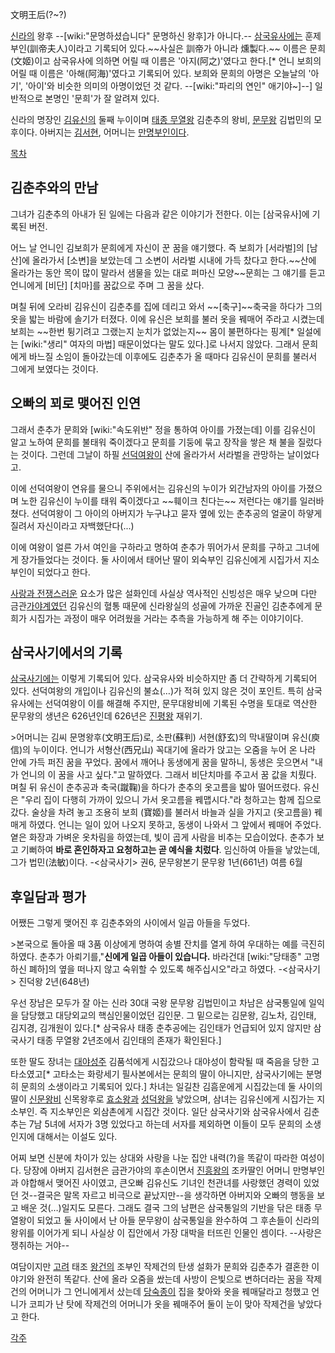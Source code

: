 文明王后(?~?)

[[신라]]의 왕후 --[wiki:"문명하셨습니다" 문명하신 왕후]가 아니다.-- [[삼국유사]]에는 훈제부인(訓帝夫人)이라고 기록되어 있다.~~사실은 訓帝가 아니라 燻製다.~~  이름은 문희(文姬)이고 삼국유사에 의하면 어릴 때 이름은 '아지(阿之)'였다고 한다.[* 언니 보희의 어릴 때 이름은 '아해(阿海)'였다고 기록되어 있다. 보희와 문희의 아명은 오늘날의 '아기', '아이'와 비슷한 의미의 아명이었던 것 같다. --[wiki:"파리의 연인" 애기야~]--] 일반적으로 본명인 '문희'가 잘 알려져 있다.

신라의 명장인 [[김유신]]의 둘째 누이이며 [[태종 무열왕]] 김춘추의 왕비, [[문무왕]] 김법민의 모후이다. 아버지는 [[김서현]], 어머니는 [[만명부인]]이다.

[[목차]]

== 김춘추와의 만남 == 
그녀가 김춘추의 아내가 된 일에는 다음과 같은 이야기가 전한다. 이는 [삼국유사]에 기록된 버전. 

어느 날 언니인 김보희가 문희에게 자신이 꾼 꿈을 얘기했다. 즉 보희가 [서라벌]의 [남산]에 올라가서 [소변]을 보았는데 그 소변이 서라벌 시내에 가득 찼다고 한다.~~산에 올라가는 동안 목이 많이 말라서 샘물을 있는 대로 퍼마신 모양~~문희는 그 얘기를 듣고 언니에게 [비단] [치마]를 꿈값으로 주며 그 꿈을 샀다. 

며칠 뒤에 오라비 김유신이 김춘추를 집에 데리고 와서 ~~[축구]~~축국을 하다가 그의 옷을 밟는 바람에 솔기가 터졌다. 이에 유신은 보희를 불러 옷을 꿰매어 주라고 시켰는데 보희는 ~~한번 튕기려고 그랬는지 눈치가 없었는지~~ 몸이 불편하다는 핑계[* 일설에는 [wiki:"생리" 여자의 마법] 때문이었다는 말도 있다.]로 나서지 않았다. 그래서 문희에게 바느질 소임이 돌아갔는데 이후에도 김춘추가 올 때마다 김유신이 문희를 불러서 그에게 보였다는 것이다. 

== 오빠의 꾀로 맺어진 인연 ==
그래서 춘추가 문희와 [wiki:"속도위반" 정을 통하여 아이를 가졌는데] 이를 김유신이 알고 노하여 문희를 불태워 죽이겠다고 문희를 기둥에 묶고 장작을 쌓은 채 불을 질렀다는 것이다. 그런데 그날이 하필 [[선덕여왕]]이 산에 올라가서 서라벌을 관망하는 날이었다고. 

이에 선덕여왕이 연유를 물으니 주위에서는 김유신의 누이가 외간남자의 아이를 가졌으며 노한 김유신이 누이를 태워 죽이겠다고 ~~훼이크 친다는~~ 저런다는 얘기를 일러바쳤다. 선덕여왕이 그 아이의 아버지가 누구냐고 묻자 옆에 있는 춘추공의 얼굴이 하얗게 질려서 자신이라고 자백했단다(...)

이에 여왕이 얼른 가서 여인을 구하라고 명하여 춘추가 뛰어가서 문희를 구하고 그녀에게 장가들었다는 것이다. 둘 사이에서 태어난 딸이 외숙부인 김유신에게 시집가서 지소부인이 되었다고 한다. 

[[사랑과 전쟁]]스러운 요소가 많은 설화인데 사실상 역사적인 신빙성은 매우 낮으며 다만 금관[[가야]]계였던 김유신의 혈통 때문에 신라왕실의 성골에 가까운 진골인 김춘추에게 문희가 시집가는 과정이 매우 어려웠을 거라는 추측을 가능하게 해 주는 이야기이다.

== 삼국사기에서의 기록 ==
[[삼국사기]]에는 이렇게 기록되어 있다. 삼국유사와 비슷하지만 좀 더 간략하게 기록되어 있다. 선덕여왕의 개입이나 김유신의 불쇼(…)가 적혀 있지 않은 것이 포인트. 특히 삼국유사에는 선덕여왕이 이를 해결해 주지만, 문무대왕비에 기록된 수명을 토대로 역산한 문무왕의 생년은 626년인데 626년은 [[진평왕]] 재위기.

>어머니는 김씨 문명왕후(文明王后)로, 소판(蘇判) 서현(舒玄)의 막내딸이며 유신(庾信)의 누이이다. 언니가 서형산(西兄山) 꼭대기에 올라가 앉고는 오줌을 누어 온 나라 안에 가득 퍼진 꿈을 꾸었다. 꿈에서 깨어나 동생에게 꿈을 말하니, 동생은 웃으면서 "내가 언니의 이 꿈을 사고 싶다."고 말하였다. 그래서 비단치마를 주고서 꿈 값을 치뤘다. 며칠 뒤 유신이 춘추공과 축국(蹴鞠)을 하다가 춘추의 옷고름을 밟아 떨어뜨렸다. 유신은 "우리 집이 다행히 가까이 있으니 가서 옷고름을 꿰맵시다."라 청하고는 함께 집으로 갔다. 술상을 차려 놓고 조용히 보희 (寶姬)를 불러서 바늘과 실을 가지고 (옷고름을) 꿰매게 하였다. 언니는 일이 있어 나오지 못하고, 동생이 나와서 그 앞에서 꿰매어 주었다. 옅은 화장과 가벼운 옷차림을 하였는데, 빛이 곱게 사람을 비추는 모습이었다. 춘추가 보고 기뻐하여 '''바로 혼인하자고 요청하고는 곧 예식을 치렀다'''. 임신하여 아들을 낳았는데, 그가 법민(法敏)이다. -<삼국사기> 권6, 문무왕본기 문무왕 1년(661년) 여름 6월

== 후일담과 평가 ==
어쨌든 그렇게 맺어진 후 김춘추와의 사이에서 일곱 아들을 두었다.

>본국으로 돌아올 때 3품 이상에게 명하여 송별 잔치를 열게 하여 우대하는 예를 극진히 하였다. 춘추가 아뢰기를,"'''신에게 일곱 아들이 있습니다.''' 바라건대 [wiki:"당태종" 고명하신 폐하]의 옆을 떠나지 않고 숙위할 수 있도록 해주십시오"라고 하였다. -<삼국사기> 진덕왕 2년(648년)

우선 장남은 모두가 잘 아는 신라 30대 국왕 문무왕 김법민이고 차남은 삼국통일에 일익을 담당했고 대당외교의 핵심인물이었던 김인문. 그 밑으로는 김문왕, 김노차, 김인태, 김지경, 김개원이 있다.[* 삼국유사 태종 춘추공에는 김인태가 언급되어 있지 않지만 삼국사기 태종 무열왕 2년조에서 김인태의 존재가 확인된다.]

또한 딸도 장녀는 [[대야성]]주 김품석에게 시집갔으나 대야성이 함락될 때 죽음을 당한 고타소였고[* 고타소는 화랑세기 필사본에서는 문희의 딸이 아니지만, 삼국사기에는 분명히 문희의 소생이라고 기록되어 있다.] 차녀는 일길찬 김흠운에게 시집갔는데 둘 사이의 딸이 [[신문왕]]비 신목왕후로 [[효소왕]]과 [[성덕왕]]을 낳았으며, 삼녀는 김유신에게 시집가는 지소부인. 즉 지소부인은 외삼촌에게 시집간 것이다. 일단 삼국사기와 삼국유사에서 김춘추는 7남 5녀에 서자가 3명 있었다고 하는데 서자를 제외하면 이들이 모두 문희의 소생인지에 대해서는 이설도 있다. 

어찌 보면 신분에 차이가 있는 상대와 사랑을 나눈 집안 내력(?)을 똑같이 따라한 여성이다. 당장에 아버지 김서현은 금관가야의 후손이면서 [[진흥왕]]의 조카딸인 어머니 만명부인과 야합해서 맺어진 사이였고, 큰오빠 김유신도 기녀인 천관녀를 사랑했던 경력이 있었던 것--결국은 말목 자르고 비극으로 끝났지만--을 생각하면 아버지와 오빠의 행동을 보고 배운 것(…)일지도 모른다. 그래도 결국 그의 남편은 삼국통일의 기반을 닦은 태종 무열왕이 되었고 둘 사이에서 난 아들 문무왕이 삼국통일을 완수하여 그 후손들이 신라의 왕위를 이어가게 되니 사실상 이 집안에서 가장 대박을 터뜨린 인물인 셈이다. --사랑은 쟁취하는 거야--

여담이지만 [[고려]] 태조 [[왕건]]의 조부인 작제건의 탄생 설화가 문희와 김춘추가 결혼한 이야기와 완전히 똑같다. 산에 올라 오줌을 쌌는데 사방이 은빛으로 변하더라는 꿈을 작제건의 어머니가 그 언니에게서 샀는데 [[당숙종]]이 집을 찾아와 옷을 꿰매달라고 청했고 언니가 코피가 난 탓에 작제건의 어머니가 옷을 꿰매주어 둘이 눈이 맞아 작제건을 낳았다고 한다.

[[각주]]
